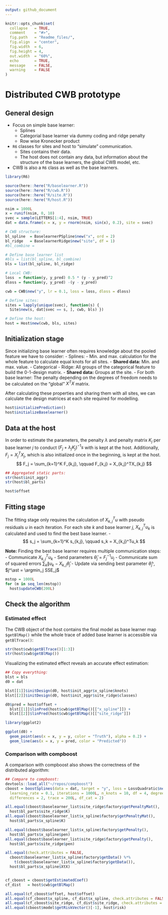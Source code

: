 ```yaml
---
output: github_document
---
```


<!-- README.md is generated from README.Rmd. Please edit that file -->

```r
knitr::opts_chunk$set(
  collapse   = TRUE,
  comment    = "#>",
  fig.path   = "Readme_files/",
  fig.align  = "center",
  fig.width  = 6,
  fig.height = 4,
  out.width  = "60%",
  echo       = TRUE,
  message    = FALSE,
  warning    = FALSE
)
```

# Distributed CWB prototype

## General design

- Focus on simple base learner:
    - Splines
    - Categorial base learner via dummy coding and ridge penalty
    - Row wise Kronecker product
- `R6` classes for sites and host to "simulate" communication.
    - Sites contains their data.
    - The host does not contain any data, but information about
      the structure of the base learners, the global CWB model, etc.
- CWB is also a `R6` class as well as the base learners.

```r
library(R6)

source(here::here("R/baselearner.R"))
source(here::here("R/cwb.R"))
source(here::here("R/site.R"))
source(here::here("R/host.R"))

nsim = 1000L
x = runif(nsim, 0, 10)
svec = sample(LETTERS[1:4], nsim, TRUE)
dat = data.frame(x = x, y = rnorm(nsim, sin(x), 0.2), site = svec)

# CWB structure:
bl_spline  = BaselearnerPSpline$new("x", ord = 2)
bl_ridge   = BaselearnerRidge$new("site", df = 1)
#bl_combine =

# Define base learner list
#bls = list(bl_spline, bl_combine)
bls = list(bl_spline, bl_ridge)

# Local CWB:
loss  = function(y, y_pred) 0.5 * (y - y_pred)^2
dloss = function(y, y_pred) -(y - y_pred)

cwb = CWB$new("y", lr = 0.1, loss = loss, dloss = dloss)

# Define sites:
sites = lapply(unique(svec), function(s) {
  Site$new(s, dat[svec == s, ], cwb, bls) })

# Define the host:
host = Host$new(cwb, bls, sites)
```

## Initialization stage

Since initializing base learner often requires knowledge about the pooled feature we have to consider:
- Splines:
    - Min. and max. calculation for the whole feature to calculate equal knots for all sites.
    - __Shared data:__ Min. and max. value.
- Categorical
    - Ridge: All groups of the categorical feature to build the 0-1-design matrix.
    - __Shared data:__ Groups at the site.
- For both base learner: The penalty depending on the degrees of freedom needs to be calculated on the "global" $X^TX$ matrix.

After calculating these properties and sharing them with all sites, we can calculate the design matrices at each site required for modelling.


```r
host$initializePrediction()
host$initializeBaselearner()
```
## Data at the host

In order to estimate the parameters, the penalty $\lambda$ and penalty matrix $K_j$ per base learner $j$ to conduct $(F_j + \lambda_j K_j)^{-1}s$ with is kept at the host. Additionally, $F_j = X_j^TX_j$, which is also initialized once in the beginning, is kept at the host.
$$
F_j = \sum_{k=1}^K F_{k,j}, \qquad F_{k,j} = X_{k,j}^TX_{k,j}
$$

```r
## Aggregated static parts:
str(host$init_aggr)
str(host$bl_parts)

host$offset
```


## Fitting stage

The fitting stage only requires the calculation of $X_{k,j}^Tu$ with pseudo residuals $u$ in each iteration. For each site $k$ and base learner $j$, $X^T_{k,j} u_k$ is calculated and used to find the best base learner.
-$$
s_j = \sum_{k=1}^K s_{k,j}, \qquad s_k = X_{k,j}^Tu_k
$$

__Note:__ Finding the best base learner requires multiple communication steps:
- Communicate $X_{k,j}^T u_k$
- Send parameters $\hat{\theta}_j = F_j^{-1} u_j$
- Communicate sum of squared errors $\sum_k \| u_k - X_{k,j}\hat{\theta}_j$
- Update via sending best parameter $\hat{\theta}_{j^\ast}$, $j^\ast = \argmin_j SSE_j$

```r
mstop = 1000L
for (m in seq_len(mstop))
  host$updateCWB(200L)
```

## Check the algorithm

### Estimated effect

The CWB object of the host contains the final model as base learner map `$getBlMap()` while the whole trace of added base learner is accessible via `getBlTrace()`:

```r
str(host$cwb$getBlTrace()[1:3])
str(host$cwb$getBlMap())
```

Visualizing the estimated effect reveals an accurate effect estimation:
```r
## Copy everything:
blst = bls
d0 = dat

blst[[1]]$initDesign(d0, host$init_aggr$x_spline$knots)
blst[[2]]$initDesign(d0, host$init_aggr$site_ridge$classes)

d0$pred = host$offset +
  blst[[1]]$linPred(host$cwb$getBlMap()[["x_spline"]]) +
  blst[[2]]$linPred(host$cwb$getBlMap()[["site_ridge"]])

library(ggplot2)

ggplot(d0) +
  geom_point(aes(x = x, y = y, color = "Truth"), alpha = 0.2) +
  geom_line(aes(x = x, y = pred, color = "Predicted"))
```

### Comparison with compboost

A comparison with compboost also shows the correctness of the distributed algorithm:
```r
## Compare to compboost:
devtools::load_all("~/repos/compboost")
cboost = boostSplines(data = dat, target = "y", loss = LossQuadratic$new(),
  learning_rate = 0.1, iterations = 1000L, n_knots = 10, df = 4, degree = 2,
  differences = 2, trace = 200L, df_cat = 2)

all.equal(cboost$baselearner_list$site_ridge$factory$getPenaltyMat(),
  host$bl_parts$site_ridge$K)
all.equal(cboost$baselearner_list$x_spline$factory$getPenaltyMat(),
  host$bl_parts$x_spline$K)

all.equal(cboost$baselearner_list$x_spline$factory$getPenalty(),
  host$bl_parts$x_spline$pen)
all.equal(cboost$baselearner_list$site_ridge$factory$getPenalty(),
  host$bl_parts$site_ridge$pen)

all.equal(check.attributes = FALSE,
  cboost$baselearner_list$x_spline$factory$getData() %*%
    t(cboost$baselearner_list$x_spline$factory$getData()),
  host$bl_parts$x_spline$XtX)


cf_cboost = cboost$getEstimatedCoef()
cf_dist   = host$cwb$getBlMap()

all.equal(cf_cboost$offset, host$offset)
all.equal(cf_cboost$x_spline, cf_dist$x_spline, check.attributes = FALSE)
all.equal(cf_cboost$site_ridge, cf_dist$site_ridge, check.attributes = FALSE)
all.equal(cboost$model$getRiskVector()[-1], host$risk)
```
